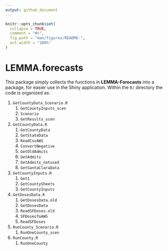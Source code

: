 ```yaml
---
output: github_document
---
```


<!-- README.md is generated from README.Rmd. Please edit that file -->

```r
knitr::opts_chunk$set(
  collapse = TRUE,
  comment = "#>",
  fig.path = "man/figures/README-",
  out.width = "100%"
)
```

# LEMMA.forecasts

This package simply collects the functions in **LEMMA-Forecasts** into a package, for easier use in the Shiny application.
Within the `R/` directory the code is organized as:

  1. `GetCountyData_Scenario.R`
      1. `GetCountyInputs_scen`
      2. `Scenario`
      3. `GetResults_scen`
  2. `GetCountyData.R`
      1. `GetCountyData`
      2. `GetStateData`
      3. `ReadCsvAWS`
      4. `ConvertNegative`
      5. `GetOldAdmits`
      6. `GetAdmits`
      7. `GetAdmits_notused`
      8. `GetSantaClaraData`
  3. `GetCountyInputs.R`
      1. `Get1`
      2. `GetCountySheets`
      3. `GetCountyInputs`
  4. `GetDosesData.R`
      1. `GetDosesData.old`
      2. `GetDosesData`
      3. `ReadSFDoses.old`
      4. `SFDosesToAWS`
      5. `ReadSFDoses`
  5. `RunCounty_Scenario.R`
      1. `RunOneCounty_scen`
  6. `RunCounty.R`
      1. `RunOneCounty`
